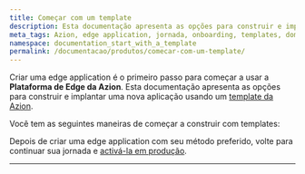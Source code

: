 ```yaml
---
title: Começar com um template
description: Esta documentação apresenta as opções para construir e implantar uma nova aplicação usando um template da Azion.
meta_tags: Azion, edge application, jornada, onboarding, templates, domínios, tráfego
namespace: documentation_start_with_a_template
permalink: /documentacao/produtos/comecar-com-um-template/
---
```



Criar uma edge application é o primeiro passo para começar a usar a **Plataforma de Edge da Azion**. Esta documentação apresenta as opções para construir e implantar uma nova aplicação usando um [template da Azion](/pt-br/documentacao/produtos/marketplace/templates/).

Você tem as seguintes maneiras de começar a construir com templates:

<LinkButton link="/pt-br/documentacao/produtos/usar-um-template-via-azion-console/" label="Via Azion Console" severity="secondary" />
<LinkButton link="/pt-br/documentacao/produtos/azion-cli/criar-application/" label="Via Azion CLI" severity="secondary" />



Depois de criar uma edge application com seu método preferido, volte para continuar sua jornada e [activá-la em produção](/pt-br/documentacao/produtos/ative-em-producao/).



---

